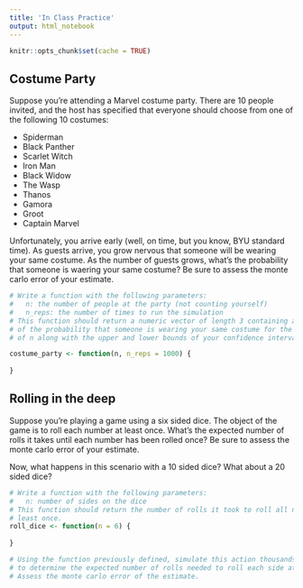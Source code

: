 ```yaml
---
title: 'In Class Practice'
output: html_notebook
---
```


```r
knitr::opts_chunk$set(cache = TRUE)
```

## Costume Party
Suppose you're attending a Marvel costume party. There are 10 people invited, and
the host has specified that everyone should choose from one of the following 10 
costumes:

* Spiderman
* Black Panther
* Scarlet Witch
* Iron Man
* Black Widow
* The Wasp
* Thanos
* Gamora
* Groot
* Captain Marvel

Unfortunately, you arrive early (well, on time, but you know, BYU standard time).
As guests arrive, you grow nervous that someone will be wearing your same costume.
As the number of guests grows, what's the probability that someone is waering your
same costume? Be sure to assess the monte carlo error of your estimate.

```r
# Write a function with the following parameters:
#   n: the number of people at the party (not counting yourself)
#   n_reps: the number of times to run the simulation
# This function should return a numeric vector of length 3 containing an estimate
# of the probability that someone is wearing your same costume for the given value
# of n along with the upper and lower bounds of your confidence interval.

costume_party <- function(n, n_reps = 1000) {
  
}
```


## Rolling in the deep
Suppose you're playing a game using a six sided dice. The object of the game is 
to roll each number at least once. What's the expected number of rolls it takes
until each number has been rolled once? Be sure to assess the monte carlo error 
of your estimate.

Now, what happens in this scenario with a 10 sided dice? What about a 20 sided 
dice?

```r
# Write a function with the following parameters:
#   n: number of sides on the dice
# This function should return the number of rolls it took to roll all n sides at
# least once.
roll_dice <- function(n = 6) {
  
}

# Using the function previously defined, simulate this action thousands of times
# to determine the expected number of rolls needed to roll each side at least once.
# Assess the monte carlo error of the estimate.
```

